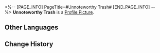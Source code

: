 <%-- [PAGE_INFO]
PageTitle=#Unnoteworthy Trash#
[END_PAGE_INFO] --%>
{{Item Infobox
|id          = 140392
|image       = Item Unnoteworthy Trash.png
|type        = Mission Item
|invCategory = Missions
|rarity      = 3
|effect      = 
|description = A trash bag filled with celestial jade tiles. Celestial jade tiles possess differing levels of rarity, and the sorting can be seen from the colors of the trash bags.
}}
{{Description|''"Enjoy responsibly, spend wisely."''}}
'''Unnoteworthy Trash''' is a [[Profile Picture]].

==Other Languages==
{{Other Languages
|en   = Unnoteworthy Trash
|zhs  = 不值一提的垃圾
|zht  = 不值一提的垃圾
|ja   = 取るに足らないゴミ
|ko   = 언급할 가치도 없는 쓰레기
|es   = Basura indigna
|fr   = Poubelle indigne
|ru   = Пустяковый мусор
|th   = ขยะที่ไม่มีค่าให้เอ่ยถึง
|vi   = Rác Không Đáng Chú Ý
|de   = Einfacher Müll
|id   = Sampah Tak Penting
|pt   = Lixo Qualquer
}}

==Change History==
{{Change History|1.5}}